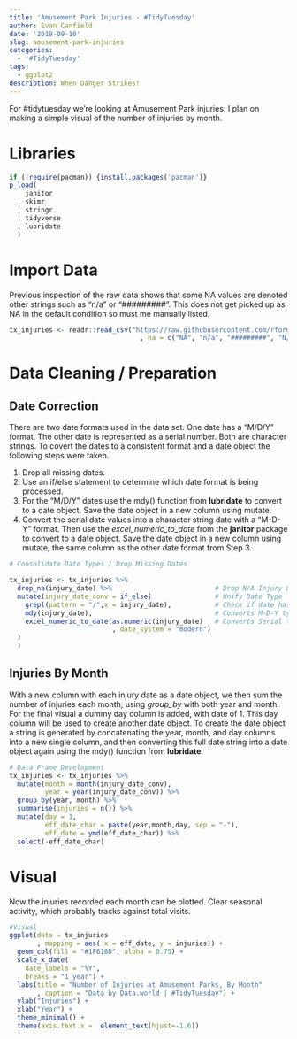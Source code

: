 ```yaml
---
title: 'Amusement Park Injuries - #TidyTuesday'
author: Evan Canfield
date: '2019-09-10'
slug: amusement-park-injuries
categories:
  - '#TidyTuesday'
tags:
  - ggplot2
description: When Danger Strikes!
---
```

For #tidytuesday we're looking at Amusement Park injuries. I plan on making a simple visual of the number of injuries by month.

# Libraries
```r
if (!require(pacman)) {install.packages('pacman')} 
p_load(
    janitor
  , skimr
  , stringr
  , tidyverse
  , lubridate
  )
```

# Import Data
Previous inspection of the raw data shows that some NA values are denoted other strings such as "n/a" or "#########". This does not get picked up as NA in the default condition so must me manually listed.
```r
tx_injuries <- readr::read_csv("https://raw.githubusercontent.com/rfordatascience/tidytuesday/master/data/2019/2019-09-10/tx_injuries.csv"
                                 , na = c("NA", "n/a", "#########", "N/A", "na"))
```

# Data Cleaning / Preparation
## Date Correction
There are two date formats used in the data set. One date has a "M/D/Y" format. The other date is represented as a serial number. Both are character strings. To covert the dates to a consistent format and a date object the following steps were taken.

1. Drop all missing dates. 
2. Use an if/else statement to determine which date format is being processed. 
3. For the "M/D/Y" dates use the mdy() function from **lubridate** to convert to a date object. Save the date object in a new column using mutate.
4. Convert the serial date values into a character string date with a "M-D-Y" format. Then use the *excel_numeric_to_date* from the **janitor** package to convert to a date object. Save the date object in a new column using mutate, the same column as the other date format from Step 3.
```r
# Consolidate Date Types / Drop Missing Dates

tx_injuries <- tx_injuries %>%
  drop_na(injury_date) %>%                          # Drop N/A Injury Dates
  mutate(injury_date_conv = if_else(                # Unify Date Type
    grepl(pattern = "/",x = injury_date),           # Check if date has the character "/"                         
    mdy(injury_date),                               # Converts M-D-Y type dates
    excel_numeric_to_date(as.numeric(injury_date)   # Converts Serial type dates
                          , date_system = "modern")
  )
  )
```

## Injuries By Month
With a new column with each injury date as a date object, we then sum the number of injuries each month, using *group_by* with both year and month. For the final visual a dummy day column is added, with date of 1. This day column will be used to create another date object. To create the date object a string is generated by concatenating the year, month, and day columns into a new single column, and then converting this full date string into a date object again using the mdy() function from **lubridate**. 
```r
# Data Frame Development
tx_injuries <- tx_injuries %>% 
  mutate(month = month(injury_date_conv),
         year = year(injury_date_conv)) %>% 
  group_by(year, month) %>% 
  summarise(injuries = n()) %>% 
  mutate(day = 1,
         eff_date_char = paste(year,month,day, sep = "-"),
         eff_date = ymd(eff_date_char)) %>% 
  select(-eff_date_char)
```

# Visual
Now the injuries recorded each month can be plotted. Clear seasonal activity, which probably tracks against total visits. 
```r
#Visual
ggplot(data = tx_injuries
       , mapping = aes( x = eff_date, y = injuries)) +
  geom_col(fill = "#1F618D", alpha = 0.75) +
  scale_x_date(
    date_labels = "%Y",
    breaks = "1 year") +
  labs(title = "Number of Injuries at Amusement Parks, By Month"
       , caption = "Data by Data.world | #TidyTuesday") +
  ylab("Injuries") +
  xlab("Year") +
  theme_minimal() +
  theme(axis.text.x =  element_text(hjust=-1.6))
```